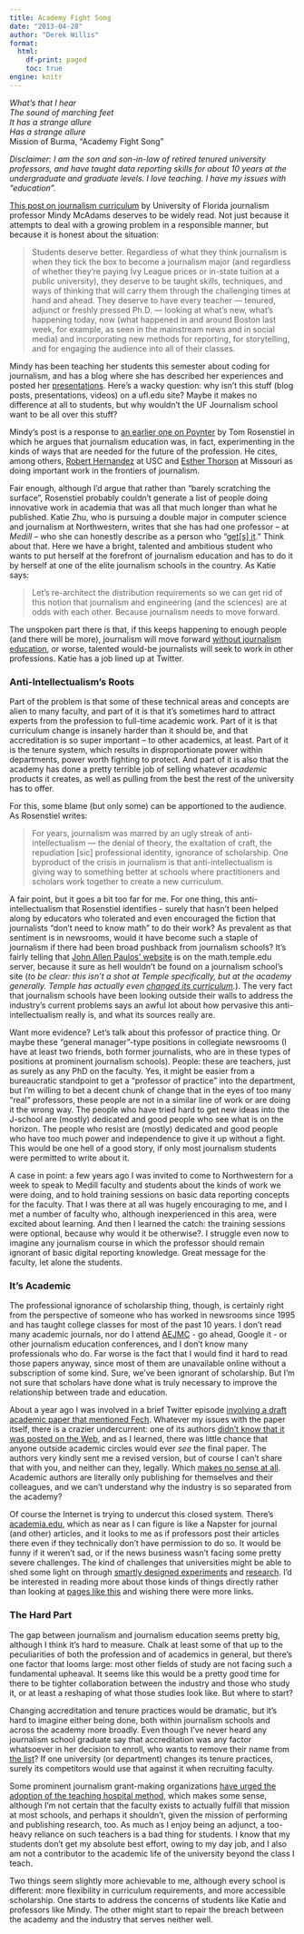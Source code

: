 ```yaml
---
title: Academy Fight Song
date: "2013-04-28"
author: "Derek Willis"
format:
  html:
    df-print: paged
    toc: true
engine: knitr
---
```


_What's that I hear_  
_The sound of marching feet_  
_It has a strange allure_  
_Has a strange allure_  
Mission of Burma, "Academy Fight Song"

_Disclaimer: I am the son and son-in-law of retired tenured university professors, and have taught data reporting skills for about 10 years at the undergraduate and graduate levels. I love teaching. I have my issues with "education"._

[This post on journalism curriculum](http://mindymcadams.com/tojou/2013/journalism-curriculum-and-the-hands-in-the-air-approach/) by University of Florida journalism professor Mindy McAdams deserves to be widely read. Not just because it attempts to deal with a growing problem in a responsible manner, but because it is honest about the situation:

> Students deserve better. Regardless of what they think journalism is when they tick the box to become a journalism major (and regardless of whether they're paying Ivy League prices or in-state tuition at a public university), they deserve to be taught skills, techniques, and ways of thinking that will carry them through the challenging times at hand and ahead. They deserve to have every teacher — tenured, adjunct or freshly pressed Ph.D. — looking at what's new, what’s happening today, now (what happened in and around Boston last week, for example, as seen in the mainstream news and in social media) and incorporating new methods for reporting, for storytelling, and for engaging the audience into all of their classes.

Mindy has been teaching her students this semester about coding for journalism, and has a blog where she has described her experiences and posted her [presentations](http://mindymcadams.com/tojou/2013/code-for-journalism-students-presentations/). Here's a wacky question: why isn't this stuff (blog posts, presentations, videos) on a ufl.edu site? Maybe it makes no difference at all to students, but why wouldn't the UF Journalism school want to be all over this stuff?
  
Mindy's post is a response to [an earlier one on Poynter](http://www.poynter.org/latest-news/the-next-journalism/210196/why-we-need-a-better-conversation-about-the-future-of-journalism-education/) by Tom Rosenstiel in which he argues that journalism education was, in fact, experimenting in the kinds of ways that are needed for the future of the profession. He cites, among others, [Robert Hernandez](http://www.niemanlab.org/2012/09/robert-hernandez-reboot-journalism-school-take-control-of-your-education-instead/) at USC and [Esther Thorson](http://journalism.missouri.edu/staff/esther-thorson/) at Missouri as doing important work in the frontiers of journalism.

Fair enough, although I'd argue that rather than "barely scratching the surface", Rosenstiel probably couldn't generate a list of people doing innovative work in academia that was all that much longer than what he published. Katie Zhu, who is pursuing a double major in computer science and journalism at Northwestern, writes that she has had one professor -- at _Medill_ -- who she can honestly describe as a person who "[get[s] it](https://medium.com/i-m-h-o/b8d43e4c204d)." Think about that. Here we have a bright, talented and ambitious student who wants to put herself at the forefront of journalism education and has to do it by herself at one of the elite journalism schools in the country. As Katie says:

> Let’s re-architect the distribution requirements so we can get rid of this notion that journalism and engineering (and the sciences) are at odds with each other. Because journalism needs to move forward.

The unspoken part there is that, if this keeps happening to enough people (and there will be more), journalism will move forward [without journalism education](http://forjournalism.com/), or worse, talented would-be journalists will seek to work in other professions. Katie has a job lined up at Twitter.

### Anti-Intellectualism's Roots

Part of the problem is that some of these technical areas and concepts are alien to many faculty, and part of it is that it's sometimes hard to attract experts from the profession to full-time academic work. Part of it is that curriculum change is insanely harder than it should be, and that accreditation is so super important -- to other academics, at least. Part of it is the tenure system, which results in disproportionate power within departments, power worth fighting to protect. And part of it is also that the academy has done a pretty terrible job of selling whatever _academic_ products it creates, as well as pulling from the best the rest of the university has to offer.

For this, some blame (but only some) can be apportioned to the audience. As Rosenstiel writes:

> For years, journalism was marred by an ugly streak of anti-intellectualism — the denial of theory, the exaltation of craft, the repudiation [sic] professional identity, ignorance of scholarship. One byproduct of the crisis in journalism is that anti-intellectualism is giving way to something better at schools where practitioners and scholars work together to create a new curriculum.

A fair point, but it goes a bit too far for me. For one thing, this anti-intellectualism that Rosenstiel identifies - surely that hasn't been helped along by educators who tolerated and even encouraged the fiction that journalists "don't need to know math" to do their work? As prevalent as that sentiment is in newsrooms, would it have become such a staple of journalism if there had been broad pushback from journalism schools? It's fairly telling that [John Allen Paulos' website](https://math.temple.edu/~paulos/) is on the math.temple.edu server, because it sure as hell wouldn't be found on a journalism school's site (_to be clear: this isn't a shot at Temple specifically, but at the academy generally. Temple has actually even [changed its curriculum](http://sites.temple.edu/andrewmendelson/2011/09/temple-journalism-%E2%80%93-a-trajectory-of-curricular-innovation/)._). The very fact that journalism schools have been looking outside their walls to address the industry's current problems says an awful lot about how pervasive this anti-intellectualism really is, and what its sources really are.

Want more evidence? Let's talk about this professor of practice thing. Or maybe these "general manager"-type positions in collegiate newsrooms (I have at least two friends, both former journalists, who are in these types of positions at prominent journalism schools). People: these are teachers, just as surely as any PhD on the faculty. Yes, it might be easier from a bureaucratic standpoint to get a "professor of practice" into the department, but I'm willing to bet a decent chunk of change that in the eyes of too many "real" professors, these people are not in a similar line of work or are doing it the wrong way. The people who have tried hard to get new ideas into the J-school are (mostly) dedicated and good people who see what is on the horizon. The people who resist are (mostly) dedicated and good people who have too much power and independence to give it up without a fight. This would be one hell of a good story, if only most journalism students were permitted to write about it.

A case in point: a few years ago I was invited to come to Northwestern for a week to speak to Medill faculty and students about the kinds of work we were doing, and to hold training sessions on basic data reporting concepts for the faculty. That I was there at all was hugely encouraging to me, and I met a number of faculty who, although inexperienced in this area, were excited about learning. And then I learned the catch: the training sessions were optional, because why would it be otherwise?. I struggle even now to imagine any journalism course in which the professor should remain ignorant of basic digital reporting knowledge. Great message for the faculty, let alone the students.

### It's Academic

The professional ignorance of scholarship thing, though, is certainly right from the perspective of someone who has worked in newsrooms since 1995 and has taught college classes for most of the past 10 years. I don't read many academic journals, nor do I attend [AEJMC](http://www.aejmc.org/) - go ahead, Google it - or other journalism education conferences, and I don't know many professionals who do. Far worse is the fact that I would find it hard to read those papers anyway, since most of them are unavailable online without a subscription of some kind. Sure, we've been ignorant of scholarship. But I'm not sure that scholars have done what is truly necessary to improve the relationship between trade and education.

About a year ago I was involved in a brief Twitter episode [involving a draft academic paper that mentioned Fech](http://thescoop.org/archives/2012/05/13/lost-in-the-weeds/). Whatever my issues with the paper itself, there is a crazier undercurrent: one of its authors [didn't know that it was posted on the Web](https://twitter.com/nikkiusher/status/201721394898280449), and as I learned, there was little chance that anyone outside academic circles would ever _see_ the final paper. The authors very kindly sent me a revised version, but of course I can't share that with you, and neither can they, legally. Which [makes no sense at all](http://www.youtube.com/watch?v=J1sYN0PuRs4). Academic authors are literally only publishing for themselves and their colleagues, and we can't understand why the industry is so separated from the academy?

Of course the Internet is trying to undercut this closed system. There's [academia.edu](http://academia.edu/), which as near as I can figure is like a Napster for journal (and other) articles, and it looks to me as if professors post their articles there even if they technically don't have permission to do so. It would be funny if it weren't sad, or if the news business wasn't facing some pretty severe challenges. The kind of challenges that universities might be able to shed some light on through [smartly designed experiments](http://streamer.ist.rit.edu/~journo/classes/) and [research](http://www.niemanlab.org/tag/ethnographic-research/). I'd be interested in reading more about those kinds of things directly rather than looking at [pages like this](http://cindyroyal.com/research.html) and wishing there were more links.

### The Hard Part

The gap between journalism and journalism education seems pretty big, although I think it's hard to measure. Chalk at least some of that up to the peculiarities of both the profession and of academics in general, but there's one factor that looms large: most other fields of study are not facing such a fundamental upheaval. It seems like this would be a pretty good time for there to be tighter collaboration between the industry and those who study it, or at least a reshaping of what those studies look like. But where to start?

Changing accreditation and tenure practices would be dramatic, but it's hard to imagine either being done, both within journalism schools and across the academy more broadly. Even though I've never heard any journalism school graduate say that accreditation was any factor whatsoever in her decision to enroll, who wants to remove their name from [the list](http://www2.ku.edu/~acejmc/STUDENT/PROGLIST.SHTML)? If one university (or department) changes its tenure practices, surely its competitors would use that against it when recruiting faculty. 

Some prominent journalism grant-making organizations [have urged the adoption of the teaching hospital method](http://www.knightfoundation.org/press-room/other/open-letter-americas-university-presidents/), which makes some sense, although I'm not certain that the faculty exists to actually fulfill that mission at most schools, and perhaps it shouldn't, given the mission of performing and publishing research, too. As much as I enjoy being an adjunct, a too-heavy reliance on such teachers is a bad thing for students. I know that my students don't get my absolute best effort, owing to my day job, and I also am not a contributor to the academic life of the university beyond the class I teach.

Two things seem slightly more achievable to me, although every school is different: more flexibility in curriculum requirements, and more accessible scholarship. One starts to address the concerns of students like Katie and professors like Mindy. The other might start to repair the breach between the academy and the industry that serves neither well.